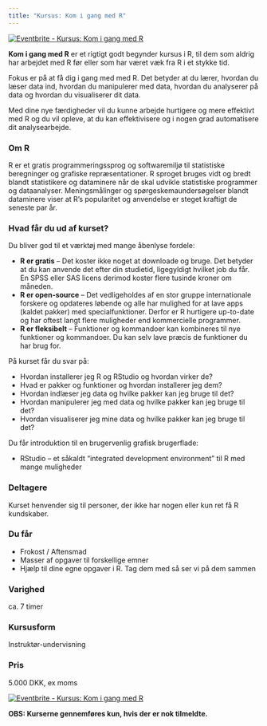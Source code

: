 ```yaml
---
title: "Kursus: Kom i gang med R"
---
```

<a href="http://www.eventbrite.com/e/kursus-kom-i-gang-med-r-tickets-27549254562?ref=ebtn" target="_blank"><img src="https://www.eventbrite.com/custombutton?eid=27549254562" alt="Eventbrite - Kursus: Kom i gang med R" /></a>

**Kom i gang med R** er et rigtigt godt begynder kursus i R, til dem som aldrig har arbejdet med R før eller som har været væk fra R i et stykke tid.

Fokus er på at få dig i gang med med R. Det betyder at du lærer, hvordan du læser data ind, hvordan du manipulerer med data, hvordan du analyserer på data og hvordan du visualiserer dit data.

Med dine nye færdigheder vil du kunne arbejde hurtigere og mere effektivt med R og du vil opleve, at du kan effektivisere og i nogen grad automatisere dit analysearbejde.

### Om R
R er et gratis programmeringssprog og softwaremiljø til statistiske beregninger og grafiske repræsentationer. R sproget bruges vidt og bredt blandt statistikere og dataminere når de skal udvikle statistiske programmer og dataanalyser. Meningsmålinger og spørgeskemaundersøgelser blandt dataminere viser at R’s popularitet og anvendelse er steget kraftigt de seneste par år.

### Hvad får du ud af kurset?
Du bliver god til et værktøj med mange åbenlyse fordele:

* **R er gratis** – Det koster ikke noget at downloade og bruge. Det betyder at du kan anvende det efter din studietid, ligegyldigt hvilket job du får. En SPSS eller SAS licens derimod koster flere tusinde kroner om måneden.
* **R er open-source** – Det vedligeholdes af en stor gruppe internationale forskere og opdateres løbende og alle har mulighed for at lave apps (kaldet pakker) med specialfunktioner. Derfor er R hurtigere up-to-date og har oftest langt flere muligheder end kommercielle programmer.
* **R er fleksibelt** – Funktioner og kommandoer kan kombineres til nye funktioner og kommandoer. Du kan selv lave præcis de funktioner du har brug for.

På kurset får du svar på:

* Hvordan installerer jeg R og RStudio og hvordan virker de?
* Hvad er pakker og funktioner og hvordan installerer jeg dem?
* Hvordan indlæser jeg data og hvilke pakker kan jeg bruge til det?
* Hvordan manipulerer jeg med data og hvilke pakker kan jeg bruge til det?
* Hvordan visualiserer jeg mine data og hvilke pakker kan jeg bruge til det?

Du får introduktion til en brugervenlig grafisk brugerflade:

* RStudio – et såkaldt “integrated development environment” til R med mange muligheder

### Deltagere
Kurset henvender sig til personer, der ikke har nogen eller kun ret få R kundskaber.

### Du får
* Frokost / Aftensmad     
* Masser af opgaver til forskellige emner     
* Hjælp til dine egne opgaver i R. Tag dem med så ser vi på dem sammen

### Varighed
ca. 7 timer

### Kursusform
Instruktør-undervisning

### Pris
5.000 DKK, ex moms

<a href="http://www.eventbrite.com/e/kursus-kom-i-gang-med-r-tickets-27549254562?ref=ebtn" target="_blank"><img src="https://www.eventbrite.com/custombutton?eid=27549254562" alt="Eventbrite - Kursus: Kom i gang med R" /></a>

**OBS: Kurserne gennemføres kun, hvis der er nok tilmeldte.**
